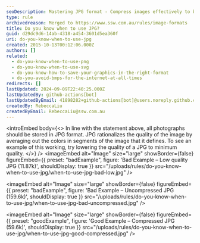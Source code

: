```yaml
---
seoDescription: Mastering JPG format - Compress images effectively to balance quality and file size, while ensuring a smooth online experience.
type: rule
archivedreason: Merged to https://www.ssw.com.au/rules/image-formats
title: Do you know when to use JPG?
guid: d29dc9d6-14ab-4318-a454-3601d5ea360f
uri: do-you-know-when-to-use-jpg
created: 2015-10-13T00:12:06.000Z
authors: []
related:
  - do-you-know-when-to-use-png
  - do-you-know-when-to-use-svg
  - do-you-know-how-to-save-your-graphics-in-the-right-format
  - do-you-avoid-bmps-for-the-internet-at-all-times
redirects: []
lastUpdated: 2024-09-09T22:40:25.000Z
lastUpdatedBy: github-actions[bot]
lastUpdatedByEmail: 41898282+github-actions[bot]@users.noreply.github.com
createdBy: RebeccaLiu
createdByEmail: RebeccaLiu@ssw.com.au
---
```


<introEmbed
  body={<>
In line with the statement above, all photographs should be stored in JPG format. JPG rationalizes the quality of the image by averaging out the colors in segments of the image that it defines. To see an example of this working, try lowering the quality of a JPG to minimum quality.
  </>}
/>
<imageEmbed
  alt="Image"
  size="large"
  showBorder={false}
  figureEmbed={{
    preset: "badExample",
    figure: 'Bad Example – Low quality JPG (11.87k)',
    shouldDisplay: true
  }}
  src="/uploads/rules/do-you-know-when-to-use-jpg/when-to-use-jpg-bad-low.jpg"
/>

<imageEmbed
  alt="Image"
  size="large"
  showBorder={false}
  figureEmbed={{
    preset: "badExample",
    figure: 'Bad Example – Uncompressed JPG (159.6k)',
    shouldDisplay: true
  }}
  src="/uploads/rules/do-you-know-when-to-use-jpg/when-to-use-jpg-bad-uncompressed.jpg"
/>

<imageEmbed
  alt="Image"
  size="large"
  showBorder={false}
  figureEmbed={{
    preset: "goodExample",
    figure: 'Good Example – Compressed JPG (59.6k)',
    shouldDisplay: true
  }}
  src="/uploads/rules/do-you-know-when-to-use-jpg/when-to-use-jpg-good-compressed.jpg"
/>
